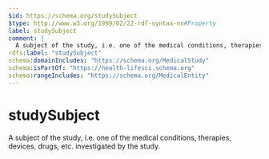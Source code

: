 ```yaml
---
$id: https://schema.org/studySubject
$type: http://www.w3.org/1999/02/22-rdf-syntax-ns#Property
label: studySubject
comment: |
  A subject of the study, i.e. one of the medical conditions, therapies, devices, drugs, etc. investigated by the study.
rdfs:label: "studySubject"
schema:domainIncludes: "https://schema.org/MedicalStudy"
schema:isPartOf: "https://health-lifesci.schema.org"
schema:rangeIncludes: "https://schema.org/MedicalEntity"
---
```


# studySubject

A subject of the study, i.e. one of the medical conditions, therapies, devices, drugs, etc. investigated by the study.

